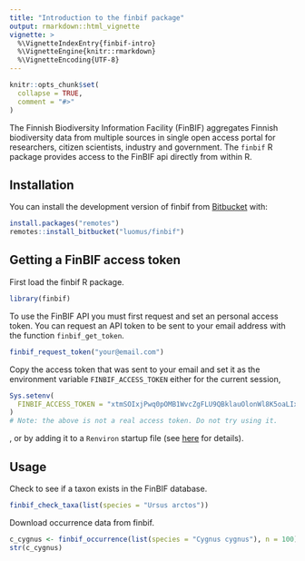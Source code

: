 ```yaml
---
title: "Introduction to the finbif package"
output: rmarkdown::html_vignette
vignette: >
  %\VignetteIndexEntry{finbif-intro}
  %\VignetteEngine{knitr::rmarkdown}
  %\VignetteEncoding{UTF-8}
---
```


```r
knitr::opts_chunk$set(
  collapse = TRUE,
  comment = "#>"
)
```
The Finnish Biodiversity Information Facility (FinBIF) aggregates Finnish
biodiversity data from multiple sources in single open access portal for 
researchers, citizen scientists, industry and government. The `finbif` R
package provides access to the FinBIF api directly from within R.

## Installation
You can install the development version of finbif from
[Bitbucket](https://bitbucket.org) with:
```r
install.packages("remotes")
remotes::install_bitbucket("luomus/finbif")
```

## Getting a FinBIF access token
First load the finbif R package.
```r
library(finbif)
```

To use the FinBIF API you must first request and set an personal access token.
You can request an API token to be sent to your email address with the function
`finbif_get_token`.
```r
finbif_request_token("your@email.com")
```

Copy the access token that was sent to your email and set it as the environment
variable `FINBIF_ACCESS_TOKEN` either for the current session,
```r
Sys.setenv(
  FINBIF_ACCESS_TOKEN = "xtmSOIxjPwq0pOMB1WvcZgFLU9QBklauOlonWl8K5oaLIx8RniJLrvcJU4v9H7Et"
)
# Note: the above is not a real access token. Do not try using it.
```
, or by adding it to a `Renviron` startup file (see
 [here](https://rviews.rstudio.com/2017/04/19/r-for-enterprise-understanding-r-s-startup/)
 for details). 

## Usage
Check to see if a taxon exists in the FinBIF database.
```r
finbif_check_taxa(list(species = "Ursus arctos"))
```

Download occurrence data from finbif.
```r
c_cygnus <- finbif_occurrence(list(species = "Cygnus cygnus"), n = 100)
str(c_cygnus)
```

